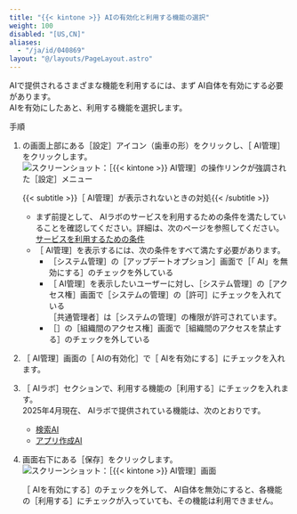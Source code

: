 ```yaml
---
title: "{{< kintone >}} AIの有効化と利用する機能の選択"
weight: 100
disabled: "[US,CN]"
aliases:
  - "/ja/id/040869"
layout: "@/layouts/PageLayout.astro"
---
```




<Kintone /> AIで提供されるさまざまな機能を利用するには、まず<Kintone /> AI自体を有効にする必要があります。  
<Kintone /> AIを有効にしたあと、利用する機能を選択します。

<Heading id="ai_ai_enable_10">手順</Heading>

1. <Kintone />の画面上部にある<Wovn>［設定］</Wovn>アイコン（歯車の形）をクリックし、<Wovn>［<Kintone /> AI管理］</Wovn>をクリックします。  
   <Img src="/k/kintone/img-ja/ai_enable_01.png" alt="スクリーンショット：［{{&lt; kintone &gt;}} AI管理］の操作リンクが強調された［設定］メニュー" />

   <Note>

   &#123;&#123;< subtitle >&#125;&#125;<Wovn>［<Kintone /> AI管理］</Wovn>が表示されないときの対処&#123;&#123;< /subtitle >&#125;&#125;

   * まず前提として、<Kintone /> AIラボのサービスを利用するための条件を満たしていることを確認してください。詳細は、次のページを参照してください。  
   [サービスを利用するための条件](/k/ja/id/040868.html#ai_index_20)
   * <Wovn>［<Kintone /> AI管理］</Wovn>を表示するには、次の条件をすべて満たす必要があります。
     * <Wovn>［<Kintone />システム管理］</Wovn>の<Wovn>［アップデートオプション］</Wovn>画面で<Wovn>［「<Kintone /> AI」を無効にする］</Wovn>のチェックを外している
     * <Wovn>［<Kintone /> AI管理］</Wovn>を表示したいユーザーに対し、<Wovn>［<Kintone />システム管理］</Wovn>の<Wovn>［アクセス権］</Wovn>画面で<Wovn>［システムの管理］</Wovn>の<Wovn>［許可］</Wovn>にチェックを入れている  
       <Wovn>［<Slash />共通管理者］</Wovn>は<Wovn>［システムの管理］</Wovn>の権限が許可されています。
     * <Wovn>［<SlashUi />］</Wovn>の<Wovn>［組織間のアクセス権］</Wovn>画面で<Wovn>［組織間のアクセスを禁止する］</Wovn>のチェックを外している

   </Note>

1. <Wovn>［<Kintone /> AI管理］</Wovn>画面の<Wovn>［<Kintone /> AIの有効化］</Wovn>で<Wovn>［<Kintone /> AIを有効にする］</Wovn>にチェックを入れます。

1. <Wovn>［<Kintone /> AIラボ］</Wovn>セクションで、利用する機能の<Wovn>［利用する］</Wovn>にチェックを入れます。  
   2025年4月現在、<Kintone /> AIラボで提供されている機能は、次のとおりです。

   * [検索AI](/k/ja/id/040870.html)
   * [アプリ作成AI](/k/ja/id/040871.html)

1. 画面右下にある<Wovn>［保存］</Wovn>をクリックします。  
   <Img src="/k/kintone/img-ja/ai_enable_02.png" alt="スクリーンショット：［{{&lt; kintone &gt;}} AI管理］画面" />

   <Warning>

   <Wovn>［<Kintone /> AIを有効にする］</Wovn>のチェックを外して、<Kintone /> AI自体を無効にすると、各機能の<Wovn>［利用する］</Wovn>にチェックが入っていても、その機能は利用できません。

   </Warning>
